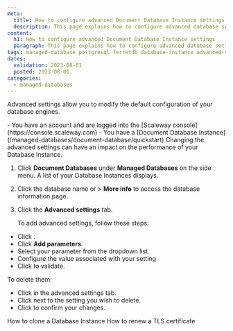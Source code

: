 ```yaml
---
meta:
  title: How to configure advanced Document Database Instance settings
  description: This page explains how to configure advanced database settings
content:
  h1: How to configure advanced Document Database Instance settings
  paragraph: This page explains how to configure advanced database settings
tags: managed-database postgresql ferretdb database-instance advanced-settings mongodb
dates:
  validation: 2023-08-01
  posted: 2023-08-01
categories:
  - managed-databases
---
```


Advanced settings allow you to modify the default configuration of your database engines.

<Macro id="iam-requirements" />

<Message type="requirement">
  - You have an account and are logged into the [Scaleway console](https://console.scaleway.com)
  - You have a [Document Database Instance](/managed-databases/document-database/quickstart)
</Message>

<Message type="important">
  Changing the advanced settings can have an impact on the performance of your Database Instance.
</Message>

1. Click **Document Databases** under **Managed Databases** on the side menu. A list of your Database Instances displays.
2. Click the database name or <Icon name="more" /> > **More info** to access the database information page.
3. Click the **Advanced settings** tab.

    To add advanced settings, follow these steps:

- Click <Icon name="edit" />.
- Click **Add parameters**.
- Select your parameter from the dropdown list.
- Configure the value associated with your setting
- Click <Icon name="validate" /> to validate.

To delete them:
- Click <Icon name="edit" /> in the advanced settings tab.
- Click <Icon name="delete" /> next to the setting you wish to delete.
- Click <Icon name="validate" /> to confirm your changes.


<Navigation title="See also">
  <PreviousButton to="/managed-databases/document-database/how-to/clone-a-database-instance">How to clone a Database Instance</PreviousButton>
  <NextButton to="/managed-databases/document-database/how-to/renew-tls-certificate">How to renew a TLS certificate</NextButton>
</Navigation>
